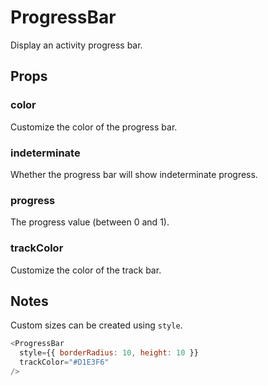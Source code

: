 
<Meta title="Components|ProgressBar" />

# ProgressBar

Display an activity progress bar.

## Props

<Props of={Stories.ofProps} />

### color

Customize the color of the progress bar.

<Preview withSource='none'>
  <Story name="color">
    <Stories.color />
  </Story>
</Preview>

### indeterminate

Whether the progress bar will show indeterminate progress.

<Preview withSource='none'>
  <Story name="indeterminate">
    <Stories.indeterminate />
  </Story>
</Preview>

### progress

The progress value (between 0 and 1).

<Preview withSource='none'>
  <Story name="progress">
    <Stories.progress />
  </Story>
</Preview>

### trackColor

Customize the color of the track bar.

<Preview withSource='none'>
  <Story name="trackColor">
    <Stories.trackColor />
  </Story>
</Preview>

## Notes

Custom sizes can be created using `style`.

```js
<ProgressBar
  style={{ borderRadius: 10, height: 10 }}
  trackColor="#D1E3F6"
/>
```

<Preview withSource='none'>
  <Story name="customSize">
    <Stories.customSize />
  </Story>
</Preview>
